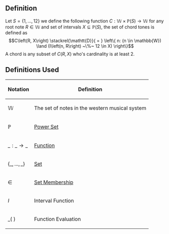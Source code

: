 == Definition ==


Let <math display="inline">S = \left\{ 1, \ldots, 12 \right\}</math> we define the following function <math display="inline">C : \mathbb{W} \times \mathbb{P}\left( S \right)  \to \mathbb{W}</math> for any root note <math display="inline">R \in \mathbb{W}</math> and set of intervals <math display="inline">X \subseteq \mathbb{P}\left(S\right)</math>, the set of chord tones is defined as:<math display="block">C\left(R, X\right) \stackrel{\mathtt{D}}{ = } \left\{ n: (n \in \mathbb{W}) \land (I\left(n, R\right) ~\%~ 12 \in X) \right\}</math>A chord is any subset of <math display="inline">C\left(R, X\right) </math> who's cardinality is at least 2.



== Definitions Used ==
{| class="wikitable"
|+
!Notation
!Definition
|-
|<math>\mathbb{W}</math>
|The set of notes in the western musical system
|-
|<math>\mathbb{P}</math>
|[[Power Set]]
|-
|<math>\_ : \_ \to \_</math>
|[[Function]]
|-
|<math>\{ \_, ..., \_ \}</math>
|[[Set]]
|-
|<math>\in</math>
|[[Set Membership]]
|-
|<math>I</math>
|Interval Function
|-
|<math>\_( \  )</math>
|Function Evaluation
|}

{{Knowledge Metadata|Chords|Definition}}
